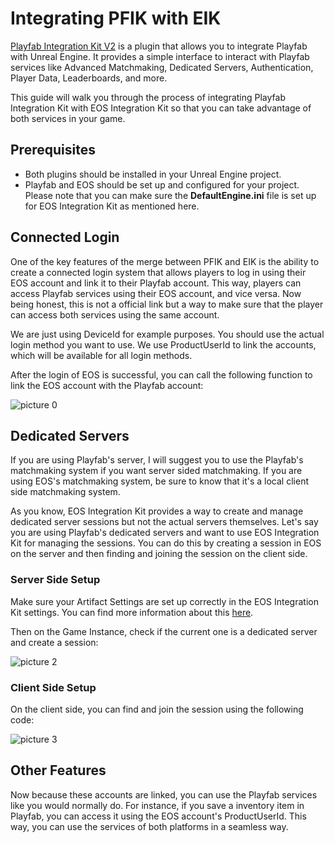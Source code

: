 
# Integrating PFIK with EIK

[Playfab Integration Kit V2](https://www.unrealengine.com/marketplace/en-US/product/playfab-integration-kit-v2) is a plugin that allows you to integrate Playfab with Unreal Engine. It provides a simple interface to interact with Playfab services like Advanced Matchmaking, Dedicated Servers, Authentication, Player Data, Leaderboards, and more.

This guide will walk you through the process of integrating Playfab Integration Kit with EOS Integration Kit so that you can take advantage of both services in your game.

## Prerequisites

- Both plugins should be installed in your Unreal Engine project.
- Playfab and EOS should be set up and configured for your project. Please note that you can make sure the **DefaultEngine.ini** file is set up for EOS Integration Kit as mentioned here.

## Connected Login

One of the key features of the merge between PFIK and EIK is the ability to create a connected login system that allows players to log in using their EOS account and link it to their Playfab account. This way, players can access Playfab services using their EOS account, and vice versa. Now being honest, this is not a official link but a way to make sure that the player can access both services using the same account.

<Callout type="info">
    We are just using DeviceId for example purposes. You should use the actual login method you want to use. We use ProductUserId to link the accounts, which will be available for all login methods.
</Callout>

After the login of EOS is successful, you can call the following function to link the EOS account with the Playfab account:


![picture 0](../../images/4fa3ea88f96d865496d9f290b7c07364771196c593293e51c84a1431c844a7ce.png)  

## Dedicated Servers

<Callout type="info">
    If you are using Playfab's server, I will suggest you to use the Playfab's matchmaking system if you want server sided matchmaking. If you are using EOS's matchmaking system, be sure to know that it's a local client side matchmaking system.
</Callout>

As you know, EOS Integration Kit provides a way to create and manage dedicated server sessions but not the actual servers themselves. Let's say you are using Playfab's dedicated servers and want to use EOS Integration Kit for managing the sessions. You can do this by creating a session in EOS on the server and then finding and joining the session on the client side.

### Server Side Setup

Make sure your Artifact Settings are set up correctly in the EOS Integration Kit settings. You can find more information about this [here](/docs/integrations/eik#artifact-settings).

Then on the Game Instance, check if the current one is a dedicated server and create a session:

![picture 2](../../images/15b3b42b819993dd3077a2f9a0876b771d0923caa7b0ad36eb5c44f95a2de943.png)  

### Client Side Setup

On the client side, you can find and join the session using the following code:

![picture 3](../../images/159df65dc21f8eac36a66b2b08dd7043f316f9e1501e15aeed67bc001c8a3970.png)  


## Other Features

Now because these accounts are linked, you can use the Playfab services like you would normally do. For instance, if you save a inventory item in Playfab, you can access it using the EOS account's ProductUserId. This way, you can use the services of both platforms in a seamless way.